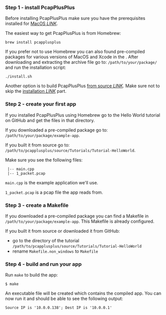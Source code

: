 

### Step 1 - install PcapPlusPlus

Before installing PcapPlusPlus make sure you have the prerequisites installed for [MacOS *LINK*](/docs/install/build-source/macos#prerequisites).

The easiest way to get PcapPlusPlus is from Homebrew:

```shell
brew install pcapplusplus
```

If you prefer not to use Homebrew you can also found pre-compiled packages for various versions of MacOS and Xcode in the <ReleaseLink/>. After downloading and extracting the archive file go to: `/path/to/your/package/` and run the installation script:

```shell
./install.sh
```

Another option is to build PcapPlusPlus [from source *LINK*](/docs/install/build-source/macos). Make sure not to skip the [installation *LINK*](/docs/install/build-source/macos#installation) part.

### Step 2 - create your first app

If you installed PcapPlusPlus using Homebrew go to the <CodeLink relativePath="/Examples/Tutorials/Tutorial-HelloWorld">Hello World tutorial on GitHub</CodeLink> and get the files in that directory.

If you downloaded a pre-compiled package go to: `/path/to/your/package/example-app`.

If you built it from source go to: `/path/to/pcapplusplus/source/Tutorials/Tutorial-HelloWorld`.

Make sure you see the following files:

```shell
 |-- main.cpp
 |-- 1_packet.pcap
```

`main.cpp` is the example application we'll use.

`1_packet.pcap` is a pcap file the app reads from.

### Step 3 - create a Makefile

If you downloaded a pre-compiled package you can find a Makefile in `/path/to/your/package/example-app`. This Makefile is already configured.

If you built it from source or downloaded it from GitHub:

- go to the directory of the tutorial `/path/to/pcapplusplus/source/Tutorials/Tutorial-HelloWorld`
- rename `Makefile.non_windows` to `Makefile`

### Step 4 - build and run your app

Run `make` to build the app:

```shell
$ make
```

An executable file will be created which contains the compiled app. You can now run it and should be able to see the following output:

```shell
Source IP is '10.0.0.138'; Dest IP is '10.0.0.1'
```
